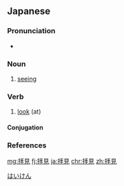 ==Japanese==
{{ja-kanjitab|はい|けん|yomi=on}}

===Pronunciation===
* {{ja-pron|はいけん|y=o|acc=0|acc_ref=NHK}}

===Noun===
{{ja-noun|はいけん}}

# {{lb|ja|humble|sort=はいけん}} [[seeing]]

===Verb===
{{ja-verb-suru|はいけん}}

# {{lb|ja|humble|sort=はいけん}} [[look]] (at)

====Conjugation====
{{ja-suru|はいけん}}

===References===
<references/>

[[Category:Japanese humble language|はいけん]]

[[mg:拝見]]
[[fj:拝見]]
[[ja:拝見]]
[[chr:拝見]]
[[zh:拝見]]